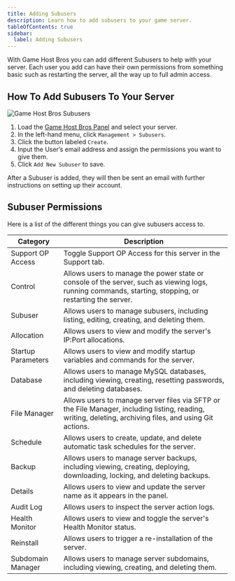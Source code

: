 ```yaml
---
title: Adding Subusers
description: Learn how to add subusers to your game server.
tableOfContents: true
sidebar:
  label: Adding Subusers
---
```


With Game Host Bros you can add different Subusers to help with your server. Each user you add can have their own permissions from something basic such as restarting the server, all the way up to full admin access.

## How To Add Subusers To Your Server
![Game Host Bros Subusers](../../../assets/guide-images/subusers.png)
<Steps>
1. Load the [Game Host Bros Panel](https://panel.gamehostbros.com/) and select your server.
2. In the left-hand menu, click `Management > Subusers`.
3. Click the button labeled `Create`.
4. Input the User’s email address and assign the permissions you want to give them.
5. Click `Add New Subuser` to save.
</Steps>

After a Subuser is added, they will then be sent an email with further instructions on setting up their account.

## Subuser Permissions

Here is a list of the different things you can give subusers access to. 

| Category | Description |
|---------------------|---------------------------------------------------------------------------------------------------------------------------------------------------------------|
| Support OP Access    | Toggle Support OP Access for this server in the Support tab.                                                                                                   |
| Control             | Allows users to manage the power state or console of the server, such as viewing logs, running commands, starting, stopping, or restarting the server.          |
| Subuser             | Allows users to manage subusers, including listing, editing, creating, and deleting them.                                                                       |
| Allocation          | Allows users to view and modify the server's IP:Port allocations.                                                                                               |
| Startup Parameters  | Allows users to view and modify startup variables and commands for the server.                                                                                  |
| Database            | Allows users to manage MySQL databases, including viewing, creating, resetting passwords, and deleting databases.                                               |
| File Manager        | Allows users to manage server files via SFTP or the File Manager, including listing, reading, writing, deleting, archiving files, and using Git actions.        |
| Schedule            | Allows users to create, update, and delete automatic task schedules for the server.                                                                             |
| Backup              | Allows users to manage server backups, including viewing, creating, deploying, downloading, locking, and deleting backups.                                       |
| Details             | Allows users to view and update the server name as it appears in the panel.                                                                                      |
| Audit Log           | Allows users to inspect the server action logs.                                                                                                                 |
| Health Monitor      | Allows users to view and toggle the server's Health Monitor status.                                                                                              |
| Reinstall           | Allows users to trigger a re-installation of the server.                                                                                                        |
| Subdomain Manager   | Allows users to manage server subdomains, including viewing, creating, and deleting them.                                                                        |
